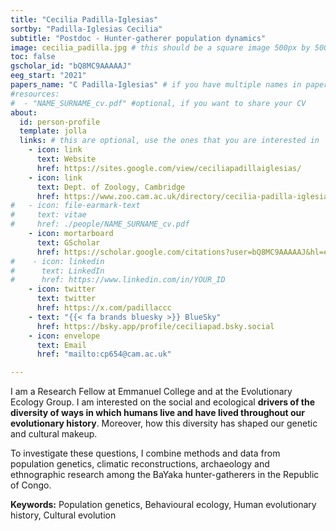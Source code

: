```yaml
---
title: "Cecilia Padilla-Iglesias"
sortby: "Padilla-Iglesias Cecilia"
subtitle: "Postdoc - Hunter-gatherer population dynamics"
image: cecilia_padilla.jpg # this should be a square image 500px by 500px (or possibly 250px by 250px???)
toc: false
gscholar_id: "bQ8MC9AAAAAJ"
eeg_start: "2021"
papers_name: "C Padilla-Iglesias" # if you have multiple names in papers, separated them by semicolon
#resources: 
#  - "NAME_SURNAME_cv.pdf" #optional, if you want to share your CV
about:
  id: person-profile
  template: jolla
  links: # this are optional, use the ones that you are interested in
    - icon: link
      text: Website
      href: https://sites.google.com/view/ceciliapadillaiglesias/
    - icon: link
      text: Dept. of Zoology, Cambridge
      href: https://www.zoo.cam.ac.uk/directory/cecilia-padilla-iglesias
#   - icon: file-earmark-text
#     text: vitae
#     href: ./people/NAME_SURNAME_cv.pdf
    - icon: mortarboard
      text: GScholar
      href: https://scholar.google.com/citations?user=bQ8MC9AAAAAJ&hl=en
#    - icon: linkedin
#      text: LinkedIn
#      href: https://www.linkedin.com/in/YOUR_ID
    - icon: twitter
      text: twitter
      href: https://x.com/padillaccc
    - text: "{{< fa brands bluesky >}} BlueSky"
      href: https://bsky.app/profile/ceciliapad.bsky.social
    - icon: envelope
      text: Email
      href: "mailto:cp654@cam.ac.uk"

---
```


:::{#person-profile}
:::


I am a Research Fellow at Emmanuel College and at the Evolutionary Ecology Group. I am interested on the social and ecological **drivers of the diversity of ways in which humans live and have lived throughout our evolutionary history**. Moreover, how this diversity has shaped our genetic and cultural makeup. 

To investigate these questions, I combine methods and data from population genetics, climatic reconstructions, archaeology and ethnographic research among the BaYaka hunter-gatherers in the Republic of Congo.



**Keywords:** Population genetics, Behavioural ecology, Human evolutionary history, Cultural evolution


